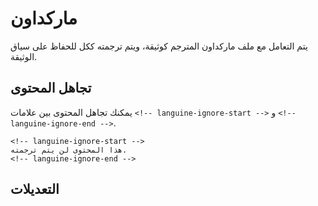 # ماركداون

يتم التعامل مع ملف ماركداون المترجم كوثيقة، ويتم ترجمته ككل للحفاظ على سياق الوثيقة.

## تجاهل المحتوى

يمكنك تجاهل المحتوى بين علامات `<!-- languine-ignore-start -->` و `<!-- languine-ignore-end -->`.

```mdx
<!-- languine-ignore-start -->
هذا المحتوى لن يتم ترجمته.
<!-- languine-ignore-end -->
``` 

## التعديلات